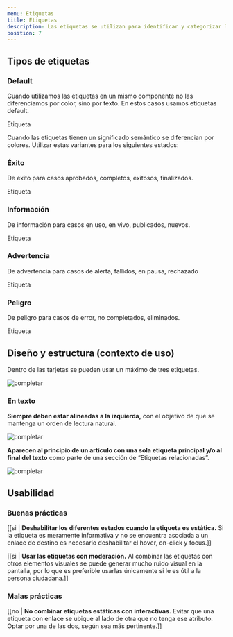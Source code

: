 ```yaml
---
menu: Etiquetas
title: Etiquetas
description: Las etiquetas se utilizan para identificar y categorizar la información dentro de una página proporcionando más detalles a los usuarios sobre el contenido que necesitan.
position: 7
---
```


## Tipos de etiquetas

### Default

Cuando utilizamos las etiquetas en un mismo componente no las diferenciamos por color, sino por texto. En estos casos usamos etiquetas default.

<div className="d-flex flex-row justify-content-center content-1">
  <span className="badge badge-secondary">Etiqueta</span>
</div>

Cuando las etiquetas tienen un significado semántico se diferencian por colores. Utilizar estas variantes para los siguientes estados:

### Éxito

De éxito para casos aprobados, completos, exitosos, finalizados.

<div className="d-flex flex-row justify-content-center content-1">
  <span className="badge badge-success">Etiqueta</span>
</div>

### Información 

De información para casos en uso, en vivo, publicados, nuevos.

<div className="d-flex flex-row justify-content-center content-1">
  <span className="badge badge-info">Etiqueta</span>
</div>

### Advertencia

De advertencia para casos de alerta, fallidos, en pausa, rechazado

<div className="d-flex flex-row justify-content-center content-1">
  <span className="badge badge-primary">Etiqueta</span>
</div>

### Peligro

De peligro para casos de error, no completados, eliminados.

<div className="d-flex flex-row justify-content-center content-1">
  <span className="badge badge-danger">Etiqueta</span>
</div>

## Diseño y estructura (contexto de uso)

Dentro de las tarjetas se pueden usar un máximo de tres etiquetas.

![completar](/componentes/etiqueta/en_tarjetas.png)

### En texto

**Siempre deben estar alineadas a la izquierda,** con el objetivo de que se mantenga un orden de lectura natural.

![completar](/componentes/etiqueta/en_texto.svg)

**Aparecen al principio de un artículo con una sola etiqueta principal y/o al final del texto** como parte de una sección de “Etiquetas relacionadas”.

![completar](/componentes/etiqueta/en_texto2.svg)

## Usabilidad

### Buenas prácticas

[[si | **Deshabilitar los diferentes estados cuando la etiqueta es estática.** Si la etiqueta es meramente informativa y no se encuentra asociada a un enlace de destino es necesario deshabilitar el hover, on-click y focus.]]

[[si | **Usar las etiquetas con moderación.** Al combinar las etiquetas con otros elementos visuales se puede generar mucho ruido visual en la pantalla, por lo que es preferible usarlas únicamente si le es útil a la persona ciudadana.]]

### Malas prácticas

[[no | **No combinar etiquetas estáticas con interactivas.** Evitar que una etiqueta con enlace se ubique al lado de otra que no tenga ese atributo. Optar por una de las dos, según sea más pertinente.]]
